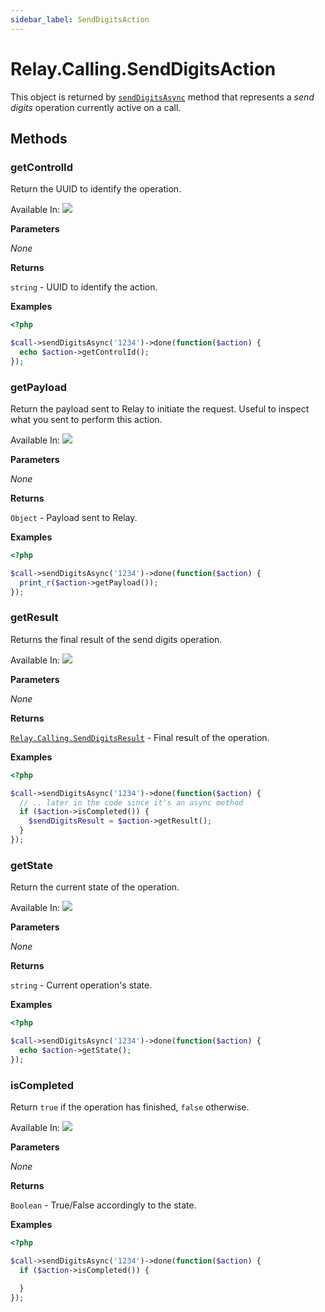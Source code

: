 ```yaml
---
sidebar_label: SendDigitsAction
---
```


# Relay.Calling.SendDigitsAction

This object is returned by [`sendDigitsAsync`](relay/server-sdk/php/reference/relay_calling/call.mdx#senddigitsasync) method that represents a _send digits_ operation currently active on a call.

## Methods

<div class="method-definitions"></div>

### getControlId

Return the UUID to identify the operation.

Available In: <img class="method-available-tag" src="https://img.shields.io/badge/-v2.2+-brightgreen.svg" />

**Parameters**

_None_

**Returns**

`string` - UUID to identify the action.

**Examples**

```php title="Send some digits and print the controlId."
<?php

$call->sendDigitsAsync('1234')->done(function($action) {
  echo $action->getControlId();
});
```

### getPayload

Return the payload sent to Relay to initiate the request. Useful to inspect what you sent to perform this action.

Available In: <img class="method-available-tag" src="https://img.shields.io/badge/-v2.2+-brightgreen.svg" />

**Parameters**

_None_

**Returns**

`Object` - Payload sent to Relay.

**Examples**

```php title="Send some digits and print out the payload."
<?php

$call->sendDigitsAsync('1234')->done(function($action) {
  print_r($action->getPayload());
});
```

### getResult

Returns the final result of the send digits operation.

Available In: <img class="method-available-tag" src="https://img.shields.io/badge/-v2.2+-brightgreen.svg" />

**Parameters**

_None_

**Returns**

[`Relay.Calling.SendDigitsResult`](relay/server-sdk/php/reference/relay_calling/send_digits_result.mdx) - Final result of the operation.

**Examples**

```php title="Send some digits and grab the result when it's completed."
<?php

$call->sendDigitsAsync('1234')->done(function($action) {
  // .. later in the code since it's an async method
  if ($action->isCompleted()) {
    $sendDigitsResult = $action->getResult();
  }
});
```

### getState

Return the current state of the operation.

Available In: <img class="method-available-tag" src="https://img.shields.io/badge/-v2.2+-brightgreen.svg" />

**Parameters**

_None_

**Returns**

`string` - Current operation's state.

**Examples**

```php title="Send some digits and print the state."
<?php

$call->sendDigitsAsync('1234')->done(function($action) {
  echo $action->getState();
});
```

### isCompleted

Return `true` if the operation has finished, `false` otherwise.

Available In: <img class="method-available-tag" src="https://img.shields.io/badge/-v2.2+-brightgreen.svg" />

**Parameters**

_None_

**Returns**

`Boolean` - True/False accordingly to the state.

**Examples**

```php title="Send some digits and check if it has finished."
<?php

$call->sendDigitsAsync('1234')->done(function($action) {
  if ($action->isCompleted()) {

  }
});
```
